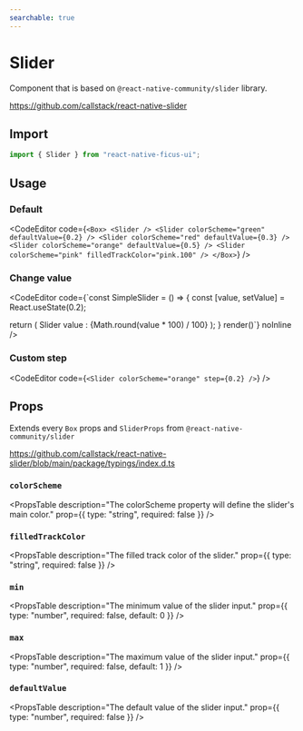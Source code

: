```yaml
---
searchable: true
---
```



# Slider

Component that is based on `@react-native-community/slider` library.

https://github.com/callstack/react-native-slider

## Import

```js
import { Slider } from "react-native-ficus-ui";
```

## Usage

### Default

<CodeEditor code={`<Box>
  <Slider />
  <Slider colorScheme="green" defaultValue={0.2} />
  <Slider colorScheme="red" defaultValue={0.3} />
  <Slider colorScheme="orange" defaultValue={0.5} />
  <Slider colorScheme="pink" filledTrackColor="pink.100" />
</Box>`} />

### Change value

<CodeEditor code={`const SimpleSlider = () => {
  const [value, setValue] = React.useState(0.2);

  return (
    <Box>
      <Text>Slider value : {Math.round(value * 100) / 100}</Text>
      <Slider colorScheme="teal" value={value} onValueChange={setValue} />
    </Box>
  );
}
render(<SimpleSlider />)`} noInline />

### Custom step

<CodeEditor code={`<Slider colorScheme="orange" step={0.2} />`} />

## Props

Extends every `Box` props and `SliderProps` from `@react-native-community/slider`

https://github.com/callstack/react-native-slider/blob/main/package/typings/index.d.ts

### `colorScheme`
<PropsTable
  description="The colorScheme property will define the slider's main color."
  prop={{ type: "string", required: false }}
/>

### `filledTrackColor`
<PropsTable
  description="The filled track color of the slider."
  prop={{ type: "string", required: false }}
/>

### `min`
<PropsTable
  description="The minimum value of the slider input."
  prop={{ type: "number", required: false, default: 0 }}
/>

### `max`
<PropsTable
  description="The maximum value of the slider input."
  prop={{ type: "number", required: false, default: 1 }}
/>

### `defaultValue`
<PropsTable
  description="The default value of the slider input."
  prop={{ type: "number", required: false }}
/>
